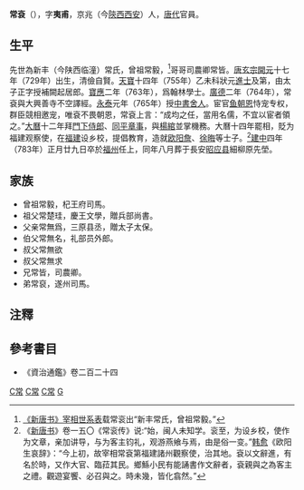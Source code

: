 '''常袞'''（{{bd|729年||783年|catIdx=C常}}），字'''夷甫'''，京兆（今[[陝西|陝西]][[西安|西安]]）人，[[唐代|唐代]]官員。

== 生平 ==
先世為新丰（今陕西临潼）常氏，曾祖常毅，<ref>[[新唐書宰相世系表|《新唐书》宰相世系表]]载常衮出“新丰常氏，曾祖常毅。”</ref>哥哥司農卿常皆。[[唐玄宗|唐玄宗]][[開元|開元]]十七年（729年）出生，清儉自賢。[[天宝_(唐朝)|天寶]]十四年（755年）乙未科狀元[[進士|進士]]及第，由太子正字授補闕起居郎。[[寶應_(年號)|寶應]]二年（763年），爲翰林學士。[[广德_(唐朝)|廣德]]二年（764年），常袞與大興善寺不空譯經。[[永泰_(唐朝)|永泰]]元年（765年）授[[中書舍人|中書舍人]]。宦官[[鱼朝恩|鱼朝恩]]恃宠专权，群臣競相邀宠，唯袞不畏朝恩，常袞上言：“成均之任，當用名儒，不宜以宦者領之。”[[大曆|大曆]]十二年拜[[門下侍郎|門下侍郎]]、[[同平章事|同平章事]]，與[[楊綰|楊綰]]並掌機務。大曆十四年罷相，貶为福建观察使，在[[福建|福建]]设乡校，提倡教育，造就[[欧阳詹|欧阳詹]]、[[徐晦|徐晦]]等士子。<ref>《[[新唐书|新唐书]]》卷一五〇《常衮传》说:“始，闽人未知学。衮至，为设乡校，使作为文章，亲加讲导，与为客主钧礼，观游燕飨与焉，由是俗一变。”[[韩愈|韩愈]]《欧阳生哀辞》：“今上初，故宰相常袞第福建諸州觀察使，治其地。袞以文辭進，有名於時，又作大官、臨菈其民。鄉鯀小民有能誦書作文辭者，袞親與之為客主之禮。觀遊宴饗、必召與之。時未幾，皆化翕然。”</ref>[[建中_(唐德宗)|建中]]四年（783年）正月廿九日卒於[[福州|福州]]任上，同年八月葬于長安[[昭应县|昭应县]]細柳原先塋。

==家族==
*曾祖常毅，杞王府司馬。
*祖父常楚珪，慶王文學，贈兵部尚書。
*父亲常無爲，三原县丞，贈太子太保。
*伯父常無名，礼部员外郎。
*叔父常無欲
*叔父常無求
*兄常皆，司農卿。
*弟常裒，遂州司馬。

==注釋==
{{reflist}}

==參考書目==
* 《資治通鑑》卷二百二十四

[[Category:唐朝狀元|C常]]
[[Category:唐朝宰相|C常]]
[[Category:西安人|C常]]
[[Category:常姓|G]]